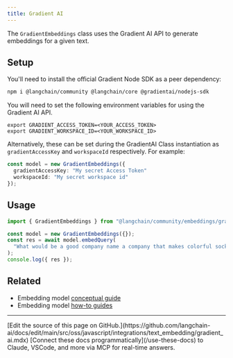 ```yaml
---
title: Gradient AI
---
```


The `GradientEmbeddings` class uses the Gradient AI API to generate embeddings for a given text.

## Setup

You'll need to install the official Gradient Node SDK as a peer dependency:

```bash npm
npm i @langchain/community @langchain/core @gradientai/nodejs-sdk
```
You will need to set the following environment variables for using the Gradient AI API.

```
export GRADIENT_ACCESS_TOKEN=<YOUR_ACCESS_TOKEN>
export GRADIENT_WORKSPACE_ID=<YOUR_WORKSPACE_ID>
```
Alternatively, these can be set during the GradientAI Class instantiation as `gradientAccessKey` and `workspaceId` respectively.
For example:

```typescript
const model = new GradientEmbeddings({
  gradientAccessKey: "My secret Access Token"
  workspaceId: "My secret workspace id"
});
```

## Usage

```typescript
import { GradientEmbeddings } from "@langchain/community/embeddings/gradient_ai";

const model = new GradientEmbeddings({});
const res = await model.embedQuery(
  "What would be a good company name a company that makes colorful socks?"
);
console.log({ res });
```

## Related

- Embedding model [conceptual guide](/oss/javascript/integrations/text_embedding)
- Embedding model [how-to guides](/oss/javascript/integrations/text_embedding)

---

<Callout icon="pen-to-square" iconType="regular">
    [Edit the source of this page on GitHub.](https://github.com/langchain-ai/docs/edit/main/src/oss/javascript/integrations/text_embedding/gradient_ai.mdx)
</Callout>
<Tip icon="terminal" iconType="regular">
    [Connect these docs programmatically](/use-these-docs) to Claude, VSCode, and more via MCP for    real-time answers.
</Tip>
